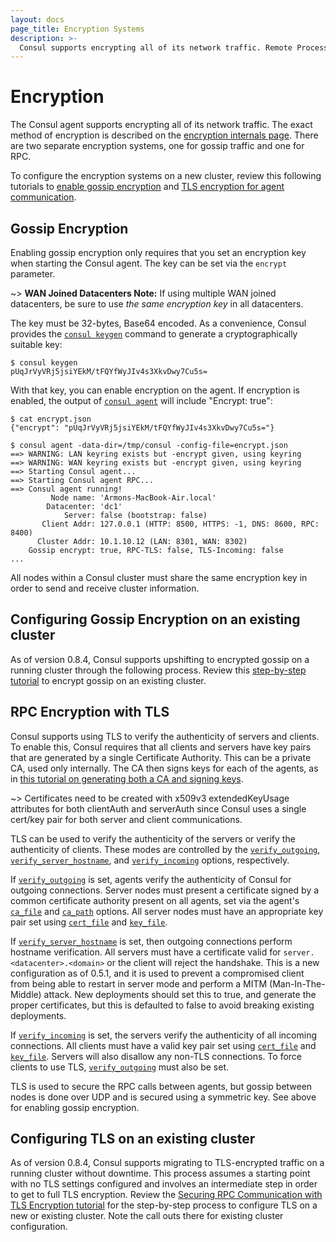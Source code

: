 ```yaml
---
layout: docs
page_title: Encryption Systems
description: >-
  Consul supports encrypting all of its network traffic. Remote Process Calls (RPCs) between client and server agents can be encrypted with TLS and authenticated with certificates. Gossip communication between all agents can also be encrypted.
---
```


# Encryption

The Consul agent supports encrypting all of its network traffic. The exact
method of encryption is described on the [encryption internals page](/consul/docs/security).
There are two separate encryption systems, one for gossip traffic and one for RPC.

To configure the encryption systems on a new cluster, review this following tutorials to
[enable gossip encryption](/consul/tutorials/security/gossip-encryption-secure?utm_source=consul.io&utm_medium=docs) and
[TLS encryption for agent communication](/consul/tutorials/security/tls-encryption-secure?utm_source=docs).

## Gossip Encryption

Enabling gossip encryption only requires that you set an encryption key when
starting the Consul agent. The key can be set via the `encrypt` parameter.

~> **WAN Joined Datacenters Note:** If using multiple WAN joined datacenters, be sure to use _the same encryption key_ in all datacenters.

The key must be 32-bytes, Base64 encoded. As a convenience, Consul provides the
[`consul keygen`](/consul/commands/keygen) command to generate a
cryptographically suitable key:

```shell-session
$ consul keygen
pUqJrVyVRj5jsiYEkM/tFQYfWyJIv4s3XkvDwy7Cu5s=
```

With that key, you can enable encryption on the agent. If encryption is enabled,
the output of [`consul agent`](/consul/commands/agent) will include "Encrypt: true":

```shell-session
$ cat encrypt.json
{"encrypt": "pUqJrVyVRj5jsiYEkM/tFQYfWyJIv4s3XkvDwy7Cu5s="}

$ consul agent -data-dir=/tmp/consul -config-file=encrypt.json
==> WARNING: LAN keyring exists but -encrypt given, using keyring
==> WARNING: WAN keyring exists but -encrypt given, using keyring
==> Starting Consul agent...
==> Starting Consul agent RPC...
==> Consul agent running!
         Node name: 'Armons-MacBook-Air.local'
        Datacenter: 'dc1'
            Server: false (bootstrap: false)
       Client Addr: 127.0.0.1 (HTTP: 8500, HTTPS: -1, DNS: 8600, RPC: 8400)
      Cluster Addr: 10.1.10.12 (LAN: 8301, WAN: 8302)
    Gossip encrypt: true, RPC-TLS: false, TLS-Incoming: false
...
```

All nodes within a Consul cluster must share the same encryption key in
order to send and receive cluster information.

## Configuring Gossip Encryption on an existing cluster

As of version 0.8.4, Consul supports upshifting to encrypted gossip on a running cluster
through the following process. Review this [step-by-step tutorial](/consul/tutorials/security/gossip-encryption-secure?utm_source=consul.io&utm_medium=docs#enable-gossip-encryption-existing-cluster)
to encrypt gossip on an existing cluster.

## RPC Encryption with TLS

Consul supports using TLS to verify the authenticity of servers and clients. To enable this,
Consul requires that all clients and servers have key pairs that are generated by a single
Certificate Authority. This can be a private CA, used only internally. The
CA then signs keys for each of the agents, as in
[this tutorial on generating both a CA and signing keys](/consul/tutorials/security/tls-encryption-secure?utm_source=docs).

~> Certificates need to be created with x509v3 extendedKeyUsage attributes for both clientAuth and serverAuth since Consul uses a single cert/key pair for both server and client communications.

TLS can be used to verify the authenticity of the servers or verify the authenticity of clients.
These modes are controlled by the [`verify_outgoing`](/consul/docs/agent/config/config-files#tls_internal_rpc_verify_outgoing),
[`verify_server_hostname`](/consul/docs/agent/config/config-files#tls_internal_rpc_verify_server_hostname),
and [`verify_incoming`](/consul/docs/agent/config/config-files#tls_internal_rpc_verify_incoming) options, respectively.

If [`verify_outgoing`](/consul/docs/agent/config/config-files#tls_internal_rpc_verify_outgoing) is set, agents verify the
authenticity of Consul for outgoing connections. Server nodes must present a certificate signed
by a common certificate authority present on all agents, set via the agent's
[`ca_file`](/consul/docs/agent/config/config-files#tls_internal_rpc_ca_file) and [`ca_path`](/consul/docs/agent/config/config-files#tls_internal_rpc_ca_path)
options. All server nodes must have an appropriate key pair set using [`cert_file`](/consul/docs/agent/config/config-files#tls_internal_rpc_cert_file) and [`key_file`](/consul/docs/agent/config/config-files#tls_internal_rpc_key_file).

If [`verify_server_hostname`](/consul/docs/agent/config/config-files#tls_internal_rpc_verify_server_hostname) is set, then
outgoing connections perform hostname verification. All servers must have a certificate
valid for `server.<datacenter>.<domain>` or the client will reject the handshake. This is
a new configuration as of 0.5.1, and it is used to prevent a compromised client from being
able to restart in server mode and perform a MITM (Man-In-The-Middle) attack. New deployments should set this
to true, and generate the proper certificates, but this is defaulted to false to avoid breaking
existing deployments.

If [`verify_incoming`](/consul/docs/agent/config/config-files#tls_internal_rpc_verify_incoming) is set, the servers verify the
authenticity of all incoming connections. All clients must have a valid key pair set using
[`cert_file`](/consul/docs/agent/config/config-files#tls_internal_rpc_cert_file) and
[`key_file`](/consul/docs/agent/config/config-files#tls_internal_rpc_key_file). Servers will
also disallow any non-TLS connections. To force clients to use TLS,
[`verify_outgoing`](/consul/docs/agent/config/config-files#tls_internal_rpc_verify_outgoing) must also be set.

TLS is used to secure the RPC calls between agents, but gossip between nodes is done over UDP
and is secured using a symmetric key. See above for enabling gossip encryption.

## Configuring TLS on an existing cluster

As of version 0.8.4, Consul supports migrating to TLS-encrypted traffic on a running cluster
without downtime. This process assumes a starting point with no TLS settings configured and involves
an intermediate step in order to get to full TLS encryption. Review the
[Securing RPC Communication with TLS Encryption tutorial](/consul/tutorials/security/tls-encryption-secure?utm_source=docs)
for the step-by-step process to configure TLS on a new or existing cluster. Note the call outs there
for existing cluster configuration.
